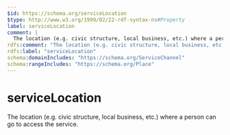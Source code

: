 ```yaml
---
$id: https://schema.org/serviceLocation
$type: http://www.w3.org/1999/02/22-rdf-syntax-ns#Property
label: serviceLocation
comment: |
  The location (e.g. civic structure, local business, etc.) where a person can go to access the service.
rdfs:comment: "The location (e.g. civic structure, local business, etc.) where a person can go to access the service."
rdfs:label: "serviceLocation"
schema:domainIncludes: "https://schema.org/ServiceChannel"
schema:rangeIncludes: "https://schema.org/Place"
---
```


# serviceLocation

The location (e.g. civic structure, local business, etc.) where a person can go to access the service.

